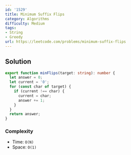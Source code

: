 ```yaml
---
id: '1529'
title: Minimum Suffix Flips
category: Algorithms
difficulty: Medium
tags:
- String
- Greedy
url: https://leetcode.com/problems/minimum-suffix-flips
---
```


## Solution

```typescript filename="solution.ts" copy
export function minFlips(target: string): number {
  let answer = 0;
  let current = '0';
  for (const char of target) {
    if (current !== char) {
      current = char;
      answer += 1;
    }
  }
  return answer;
}
```

### Complexity

- Time: `O(N)`
- Space: `O(1)`

